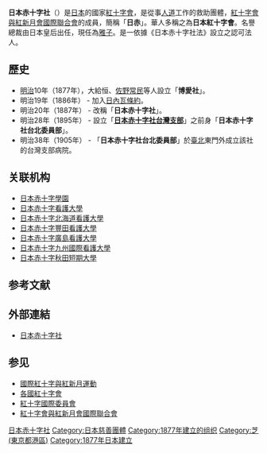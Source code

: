{{Infobox organization
| Non-profit_name = 日本赤十字社<br /><small>Japanese Red Cross Society</small>
| Non-profit_logo = [[File:Japanese_Red_Cross_Society.jpg|center]]
| Non-profit_type = [[非營利組織|非營利組織]]、依據《日本赤十字社法》設立之認可法人（社団法人類似組織）
| founded_date = 明治10年（1877年）5月1日
| founder = 大給恒<br />[[佐野常民|佐野常民]]等人
| location ={{JPN}} 〒105-8521<br />[[東京都|東京都]][[港區_(東京都)|港區]][[芝大門|芝大門]]一丁目1番3號
| origins = 博愛社
| key_people = 社長：近衞忠煇
| area_served = [[日本|日本]]境內、全球
| product = [[人道主義|人道主義]]救援
| focus = [[人道救援|人道救援]]
| method = 
| revenue = 
| endowment         = 
| num_volunteers    = 59,042（2010年4月16日）<ref name="gensei">{{Cite web |url=http://www.jrc.or.jp/about/jrc/gensei/index.html |title=日本赤十字社の成り立ち＞現勢 |accessdate=2011-04-13 |archive-date=2014-08-08 |archive-url=https://web.archive.org/web/20140808044501/http://www.jrc.or.jp/about/jrc/gensei/index.html |dead-url=no }}</ref>
| num_employees     = 
| num_members       = 
| Non-profit_slogan = 
| homepage = {{url|http://www.jrc.or.jp/}}
}}

'''日本赤十字社'''（{{jpn|j=日本赤十字社|hg=にっぽんせきじゅうじしゃ|rm=Nippon Sekijyūji sha|f=y}}）是[[日本|日本]]的國家[[紅十字會|紅十字會]]，是從事[[人道|人道]]工作的救助團體，[[紅十字會與紅新月會國際聯合會|紅十字會與紅新月會國際聯合會]]的成員，簡稱「'''日赤'''」。華人多稱之為'''日本紅十字會'''。名譽總裁由日本皇后出任，現任為[[雅子_(皇后)|雅子]]。是一依據《日本赤十字社法》設立之認可法人。

== 歷史 ==
* [[明治|明治]]10年（1877年），大給恒、[[佐野常民|佐野常民]]等人設立「'''博愛社'''」。
* 明治19年（1886年） - 加入[[日內瓦條約|日內瓦條約]]。
* 明治20年（1887年） - 改稱「'''日本赤十字社'''」。
* 明治28年（1895年） - 設立「'''[[日本赤十字社台灣支部|日本赤十字社台灣支部]]'''」之前身「'''日本赤十字社台北委員部'''」。
* 明治38年（1905年） - 「'''日本赤十字社台北委員部'''」於[[臺北|臺北]]東門外成立該社的台灣支部病院。

== 关联机构 ==
* [[日本赤十字學園|日本赤十字學園]]
* [[日本赤十字看護大學|日本赤十字看護大學]]
* [[日本赤十字北海道看護大學|日本赤十字北海道看護大學]]
* [[日本赤十字豐田看護大學|日本赤十字豐田看護大學]]
* [[日本赤十字廣島看護大學|日本赤十字廣島看護大學]]
* [[日本赤十字九州國際看護大學|日本赤十字九州國際看護大學]]
* [[日本赤十字秋田短期大學|日本赤十字秋田短期大學]]

== 参考文献 ==
{{Reflist}}

== 外部連結 ==
{{Commons category|Japanese Red Cross Society}}
* [http://www.jrc.or.jp/ 日本赤十字社] {{Wayback|url=http://www.jrc.or.jp/ |date=20211218193930 }} {{ja icon}}

== 参见 ==
{{Portal box|日本}}
* [[國際紅十字與紅新月運動|國際紅十字與紅新月運動]]
* [[各國紅十字會|各國紅十字會]]
* [[紅十字國際委員會|紅十字國際委員會]]
* [[紅十字會與紅新月會國際聯合會|紅十字會與紅新月會國際聯合會]]

{{國際紅十字與紅新月運動}}

{{DEFAULTSORT:Nihon Sekijyujisha}}
[[Category:日本赤十字社|]]
[[Category:日本慈善團體|Category:日本慈善團體]]
[[Category:1877年建立的组织|Category:1877年建立的组织]]
[[Category:芝_(東京都港區)|Category:芝 (東京都港區)]]
[[Category:1877年日本建立|Category:1877年日本建立]]
